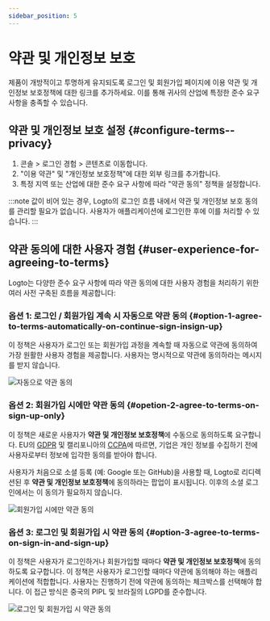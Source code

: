 ```yaml
---
sidebar_position: 5
---
```



# 약관 및 개인정보 보호

제품이 개방적이고 투명하게 유지되도록 로그인 및 회원가입 페이지에 이용 약관 및 개인정보 보호정책에 대한 링크를 추가하세요. 이를 통해 귀사의 산업에 특정한 준수 요구 사항을 충족할 수 있습니다.

## 약관 및 개인정보 보호 설정 \{#configure-terms--privacy}

1. <CloudLink to="/sign-in-experience/content">콘솔 > 로그인 경험 > 콘텐츠</CloudLink>로 이동합니다.
2. "이용 약관" 및 "개인정보 보호정책"에 대한 외부 링크를 추가합니다.
3. 특정 지역 또는 산업에 대한 준수 요구 사항에 따라 "약관 동의" 정책을 설정합니다.

:::note
값이 비어 있는 경우, Logto의 로그인 흐름 내에서 약관 및 개인정보 보호 동의를 관리할 필요가 없습니다. 사용자가 애플리케이션에 로그인한 후에 이를 처리할 수 있습니다.
:::

## 약관 동의에 대한 사용자 경험 \{#user-experience-for-agreeing-to-terms}

Logto는 다양한 준수 요구 사항에 따라 약관 동의에 대한 사용자 경험을 처리하기 위한 여러 사전 구축된 흐름을 제공합니다:

### 옵션 1: 로그인 / 회원가입 계속 시 자동으로 약관 동의 \{#option-1-agree-to-terms-automatically-on-continue-sign-insign-up}

이 정책은 사용자가 로그인 또는 회원가입 과정을 계속할 때 자동으로 약관에 동의하여 가장 원활한 사용자 경험을 제공합니다. 사용자는 명시적으로 약관에 동의하라는 메시지를 받지 않습니다.

<img src={autoAgreeToTermsImage} alt="자동으로 약관 동의" />

### 옵션 2: 회원가입 시에만 약관 동의 \{#opetion-2-agree-to-terms-on-sign-up-only}

이 정책은 새로운 사용자가 **약관 및 개인정보 보호정책**에 수동으로 동의하도록 요구합니다. EU의 [GDPR](https://gdpr-info.eu/art-4-gdpr/) 및 캘리포니아의 [CCPA](https://oag.ca.gov/privacy/ccpa)에 따르면, 기업은 개인 정보를 수집하기 전에 사용자로부터 정보에 입각한 동의를 받아야 합니다.

사용자가 처음으로 소셜 등록 (예: Google 또는 GitHub)을 사용할 때, Logto로 리디렉션된 후 **약관 및 개인정보 보호정책**에 동의하라는 팝업이 표시됩니다. 이후의 소셜 로그인에서는 이 동의가 필요하지 않습니다.

<img src={signUpOnlyAgreeToTermsImage} alt="회원가입 시에만 약관 동의" />

### 옵션 3: 로그인 및 회원가입 시 약관 동의 \{#option-3-agree-to-terms-on-sign-in-and-sign-up}

이 정책은 사용자가 로그인하거나 회원가입할 때마다 **약관 및 개인정보 보호정책**에 동의하도록 요구합니다. 이 정책은 사용자가 로그인할 때마다 약관에 동의해야 하는 애플리케이션에 적합합니다. 사용자는 진행하기 전에 약관에 동의하는 체크박스를 선택해야 합니다. 이 접근 방식은 중국의 PIPL 및 브라질의 LGPD를 준수합니다.

<img src={signInAgreeToTermsImage} alt="로그인 및 회원가입 시 약관 동의" />
